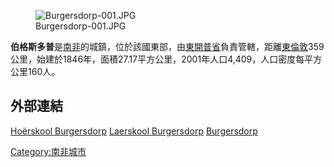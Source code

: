 [[Image:Burgersdorp-001.JPG|right]]

'''伯格斯多普'''是[[南非|南非]]的城鎮，位於該國東部，由[[東開普省|東開普省]]負責管轄，距離[[東倫敦|東倫敦]]359公里，始建於1846年，面積27.17平方公里，2001年人口4,409，人口密度每平方公里160人。

==外部連結==
[https://web.archive.org/web/20140116042816/http://www.hoerskoolburgersdorp.za.net/bhs/ Hoërskool Burgersdorp]
[https://web.archive.org/web/20140116042900/http://laerskoolburgersdorp.za.net/laer/ Laerskool Burgersdorp]
[http://www.burgersdorp.co.za/bd Burgersdorp]{{Wayback|url=http://www.burgersdorp.co.za/bd |date=20150920015635 }}

{{SouthAfrica-geo-stub}}
[[Category:南非城市|Category:南非城市]]